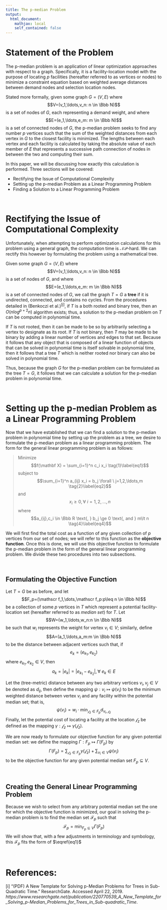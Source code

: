 ---
title: The p-median Problem
output:
  html_document:
    mathjax: local
    self_contained: false
---





<h1>Statement of the Problem</h1>

The p-median problem is an application of linear optimization approaches with respect to a graph. Specifically,  it is a facility-location model with the purpose of locating $p$ facilities (hereafter referred to as vertices or nodes) to minimize a constraint equation based on weighted average distances between demand nodes and selection location nodes.

<p>
Stated more formally, given some graph $G=(V,E)$ where 
$$V=(v_1,\ldots,v_n: n \in \Bbb N)$$ is a set of nodes of $G$, each representing a demand weight, and where 
$$E=(e_1,\ldots,e_m: m \in \Bbb N)$$ is a set of connected nodes of $G$, the p-median problem seeks to find any number $p$ vertices such that the sum of the weighted distances from each vertex in $G$ to the closest facility is minimized. The lengths between each vertex and each facility is calculated by taking the absolute value of each member of $E$ that represents a successive path connection of nodes in between the two and computing their sum.
</p>

<p>
In this paper, we will be discussing how exactly this calculation is performed. Three sections will be covered:
<ul>
<li>Rectifying the Issue of Computational Complexity</li>
<li>Setting up the p-median Problem as a Linear Programming Problem</li>
<li>Finding a Solution to a Linear Programming Problem</li>
</ul>
</p>

<br>





<h1>Rectifying the Issue of Computational Complexity</h1>
Unfortunately, when attempting to perform optimization calculations for this problem using a general graph, the computation time is $\mathcal N \mathcal P$-hard. We can rectify this however by formulating the problem using a mathematical tree.

<p>
Given some graph $G=(V,E)$ where
$$V=(v_1,\ldots,v_n: n \in \Bbb N)$$
is a set of nodes of $G$, and where
$$E=(e_1,\ldots,e_m: m \in \Bbb N)$$ is a set of connected nodes of $G$, we call the graph $T=G$ a <b>tree</b> if it is undirected, connected, and contains no cycles. From the procedures detailed in (Benkoczi et al.)<sup><a href="#section1">[i]</a></sup>, if $T$ is a both rooted and binary tree, then an $O(nlog^{p+2}n)$ algorithm exists; thus, a solution to the p-median problem on $T$ can be computed in polynomial time.
</p>

<p>
If $T$ is not rooted, then it can be made to be so by arbitrarily selecting a vertex to designate as its root. If $T$ is not binary, then $T$ may be made to be binary by adding a linear number of vertices and edges to that set. Because it follows that any object that is composed of a linear function of objects that can be solved in polynomial time is itself solvable in polynomial time, then it follows that a tree $T$ which is neither rooted nor binary can also be solved in polynomial time.
</p>

<p>
Thus, because the graph $G$ for the p-median problem can be formulated as the tree $T=G$, it follows that we can calculate a solution for the p-median problem in polynomial time.
</p>

<br>





<h1>Setting up the p-median Problem as a Linear Programming Problem</h1>
<p>
Now that we have established that we can find a solution to the p-median problem in polynomial time by setting up the problem as a tree, we desire to formulate the p-median problem as a linear programming problem. The form for the general linear programming problem is as follows:
<blockquote>
Minimize
$$f(\mathbf X) = \sum_{i=1}^n c_i x_i \tag{1}\label{eq1}$$
subject to
$$\sum_{i=1}^n a_{ij} x_i = b_j \forall \ j=1,2,\ldots,m \tag{2}\label{eq2}$$
and 
$$x_i\ge 0, \forall \ i=1,2,\ldots,n \tag{3}\label{eq3}$$ where 
$$a_{ij},c_i \in \Bbb R \text{, } b_j \ge 0 \text{, and } m\lt n \tag{4}\label{eq4}$$
</blockquote>

<p>
We will first find the total cost as a function of any given collection of $p$ vertices from our set of nodes; we will refer to this function as the <b>objective function</b>. Once this is done, we will use this objective function to formulate the p-median problem in the form of the general linear programming problem. We divide these two procedures into two subsections.
</p>

<br>




<h2>Formulating the Objective Function</h2>

Let $T=G$ be as before, and let
$$F_p=(\mathscr f_1,\dots,\mathscr f_p:p\leq n \in \Bbb N)$$ be a collection of some $p$ vertices in $T$ which represent a potential facility-location set (hereafter referred to as <i>median set</i>) for $T$. Let
$$W=(w_1,\ldots,w_n:n \in \Bbb N)$$ be such that $w_i$ represents the weight for vertex $v_i \in V$; similarly, define
$$A=(a_1,\ldots,a_m:m \in \Bbb N)$$ to be the distance between adjacent vertices such that, if
$$e_k=(e_{k_1},e_{k_2})$$ where $e_{k_1},e_{k_2} \in V$, then
$$a_k=\lvert e_k\rvert=\lvert e_{k_1} - e_{k_2} \rvert,\forall \ e_k \in E$$

<p>
Let the (tree-metric) distance between any two arbitrary vertices $v_i,v_j \in V$ be denoted as $d_{ij}$, then define the mapping $\psi:v_i \mapsto \psi(v_i)$ to be the minimum weighted distance between vertex $v_i$ and any facility within the potential median set; that is,
$$\psi(v_i)=w_i \cdot\min_{\mathscr f_z \in F_p}d_{v_i,\mathscr f_z}$$ Finally, let the potential cost of locating a facility at the location $\mathscr f_z$ be defined as the mapping $\gamma:\mathscr f_z \mapsto \gamma(\mathscr f_z)$.
</p>

<p>
We are now ready to formulate our objective function for any given potential median set: we define the mapping $\Gamma: F_p \mapsto \Gamma(F_p)$ by
$$\Gamma(F_p)=\sum_{\mathscr f_z \in F_p} \gamma(\mathscr f_z) +\sum_{v_i \in V} \psi(v_i)$$
to be the objective function for any given potential median set $F_p \subseteq V$.
</p>

<br>




<h2>Creating the General Linear Programming Problem</h2>
Because we wish to select from any arbitrary potential median set the one for which the objective function is minimized, our goal in solving the p-median problem is to find the median set $\mathscr F_p$ such that 
$$\mathscr F_p = \min_{F_p \subseteq V} \Gamma (F_p)$$
We will show that, with a few adjustments in terminology and symbology, this $\mathscr F_p$ fits the form of 
$\eqref{eq1}$







<br>

<h1>References:</h1>
<p id="section1">[i] "(PDF) A New Template for Solving p-Median Problems for Trees in Sub-Quadratic Time." ResearchGate. Accessed April 22, 2019. <cite>https://www.researchgate.net/publication/220770539_A_New_Template_for_Solving_p-Median_Problems_for_Trees_in_Sub-quadratic_Time</cite>.</p>
